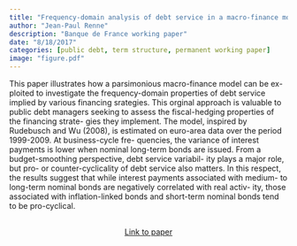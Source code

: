```yaml
---
title: "Frequency-domain analysis of debt service in a macro-finance model for the euro area"
author: "Jean-Paul Renne"
description: "Banque de France working paper"
date: "8/18/2017"
categories: [public debt, term structure, permanent working paper]
image: "figure.pdf"
---
```


<!-- description: "Affine Term Structure Model that provides non-negative yields and is able to accommodate a short-term rate that stays at the zero lower bound (ZLB) for extended periods of time." -->

<!-- subtitle: -->

<!-- image: "figure.jpeg" -->


This paper illustrates how a parsimonious macro-finance model can be ex- ploited to investigate the frequency-domain properties of debt service implied by various financing srategies. This orginal approach is valuable to public debt managers seeking to assess the fiscal-hedging properties of the financing strate- gies they implement. The model, inspired by Rudebusch and Wu (2008), is estimated on euro-area data over the period 1999-2009. At business-cycle fre- quencies, the variance of interest payments is lower when nominal long-term bonds are issued. From a budget-smoothing perspective, debt service variabil- ity plays a major role, but pro- or counter-cyclicality of debt service also matters. In this respect, the results suggest that while interest payments associated with medium- to long-term nominal bonds are negatively correlated with real activ- ity, those associated with inflation-linked bonds and short-term nominal bonds tend to be pro-cyclical.


```{=html}
<div  style="margin: 30px; text-align: center;">
<a class="btn btn-primary" href="https://publications.banque-france.fr/sites/default/files/medias/documents/working-paper_261_2009.pdf" role="button" target="_blank" style="padding: 5px 5px;">Link to paper</a>
</div>
```

<!-- In order to have bibtex in place of R code, add in front matter: -->
<!-- format: -->
<!--   html: -->
<!--     code-fold: true -->
<!--     code-summary: "Bibtex" -->

<!-- ```{r essai, eval=FALSE} -->
<!-- article = { -->
<!--   author = {JPR}, -->
<!--   year=2010 -->
<!-- } -->
<!-- ``` -->
